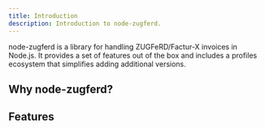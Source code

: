 ```yaml
---
title: Introduction
description: Introduction to node-zugferd.
---
```


node-zugferd is a library for handling ZUGFeRD/Factur-X invoices in Node.js. It provides a set of features out of the box and includes a profiles ecosystem that simplifies adding additional versions.

## Why node-zugferd?

## Features